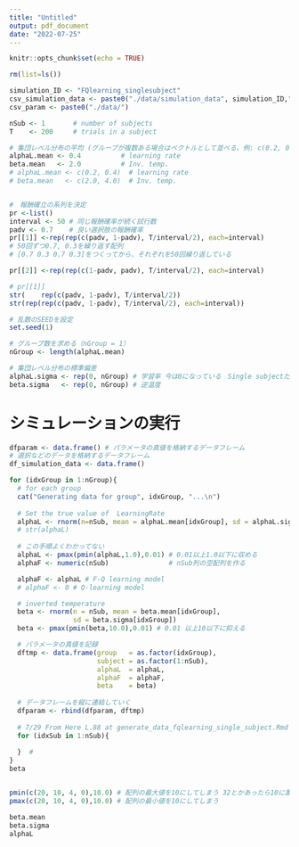 ```yaml
---
title: "Untitled"
output: pdf_document
date: "2022-07-25"
---
```

```r
knitr::opts_chunk$set(echo = TRUE)
```


```r
rm(list=ls())

simulation_ID <- "FQlearning_singlesubject"
csv_simulation_data <- paste0("./data/simulation_data", simulation_ID,".csv")
csv_param <- paste0("./data/")

nSub <- 1       # number of subjects
T    <- 200     # trials in a subject

# 集団レベル分布の平均 (グループが複数ある場合はベクトルとして並べる。例: c(0.2, 0.4))
alphaL.mean <- 0.4          # learning rate  
beta.mean   <- 2.0          # Inv. temp.
# alphaL.mean <- c(0.2, 0.4)  # learning rate  
# beta.mean   <- c(2.0, 4.0)  # Inv. temp.


#　報酬確立の系列を決定
pr <-list()
interval <- 50 # 同じ報酬確率が続く試行数
padv <- 0.7    # 良い選択肢の報酬確率
pr[[1]] <-rep(rep(c(padv, 1-padv), T/interval/2), each=interval)
# 50回ずつ0.7, 0.3を繰り返す配列
# [0.7 0.3 0.7 0.3]をつくってから、それぞれを50回繰り返している

pr[[2]] <-rep(rep(c(1-padv, padv), T/interval/2), each=interval) 

# pr[[1]]
str(    rep(c(padv, 1-padv), T/interval/2))
str(rep(rep(c(padv, 1-padv), T/interval/2), each=interval))


```

```r
# 乱数のSEEDを設定
set.seed(1)

# グループ数を求める（nGroup = 1）
nGroup <- length(alphaL.mean)

# 集団レベル分布の標準偏差
alphaL.sigma <- rep(0, nGroup) # 学習率 今は0になっている　Single subjectだからか
beta.sigma   <- rep(0, nGroup) # 逆温度

```

# シミュレーションの実行
```r
dfparam <- data.frame() # パラメータの真値を格納するデータフレーム
# 選択などのデータを格納するデータフレーム
df_simulation_data <- data.frame()

for (idxGroup in 1:nGroup){
  # for each group
  cat("Generating data for group", idxGroup, "...\n")
  
  # Set the true value of  LearningRate
  alphaL <- rnorm(n=nSub, mean = alphaL.mean[idxGroup], sd = alphaL.sigma[idxGroup])
  # str(alphaL)
  
  # この手順よくわかってない
  alphaL <- pmax(pmin(alphaL,1.0),0.01) # 0.01以上1.0以下に収める
  alphaF <- numeric(nSub)               # nSub列の空配列を作る

  alphaF <- alphaL # F-Q learning model
  # alphaF <- 0 # Q-learning model

  # inverted temperature 
  beta <- rnorm(n = nSub, mean = beta.mean[idxGroup],
                sd = beta.sigma[idxGroup])
  beta <- pmax(pmin(beta,10.0),0.01) # 0.01 以上10以下に抑える

  # パラメータの真値を記録
  dftmp <- data.frame(group   = as.factor(idxGroup),
                      subject = as.factor(1:nSub),
                      alphaL  = alphaL,
                      alphaF  = alphaF,
                      beta    = beta)
  
  # データフレームを縦に連結していく
  dfparam <- rbind(dfparam, dftmp)
  
  # 7/29 From Here L.88 at generate_data_fqlearning_single_subject.Rmd
  for (idxSub in 1:nSub){
    
  }  # 
}
beta


pmin(c(20, 10, 4, 0),10.0) # 配列の最大値を10にしてしまう 32とかあったら10に置換
pmax(c(20, 10, 4, 0),10.0) # 配列の最小値を10にしてしまう


```

```r
beta.mean
beta.sigma
alphaL

```
